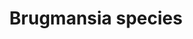 ---
title: Brugmansia species
aka:
  - angel's trumpet
family_members:
  - Brugmansia × candida
  - Brugmansia suaveolens
  - Brugmansia versicolor
  - Brugmansia sanguinea
  - Brugmansia arborea
duration_chart_title: Smoked Duration of Brugmansia × candida
image_location: /src/assets/Images/Brugmansia species/Sandy Espinoza Brugmansia sanguinea.jpeg
duration_chart:
  total: 2–6 hours
  onset: 30 seconds – 2 minutes
  coming_up: 2–5 minutes
  plateau: 10–30 minutes
  coming_down: 30–60 minutes
  after_effects: 2–6 hours
positive_effects: surreal experiences, hallucination
neutral_effects: altered sense of time, dizziness, dryness
negative_effects: delusion, nausea, loss of motor skills, anxiety, confusion, unpredictable or dangerous behaviour
dosage_table:
  title: Smoked Dosage of Dried Brugmansia × candida Leaf
  threshold: 30 mg
  light: 300 mg
  common: 1 g
  strong: 1.6 g
  heavy: 2.6+ g
--- 